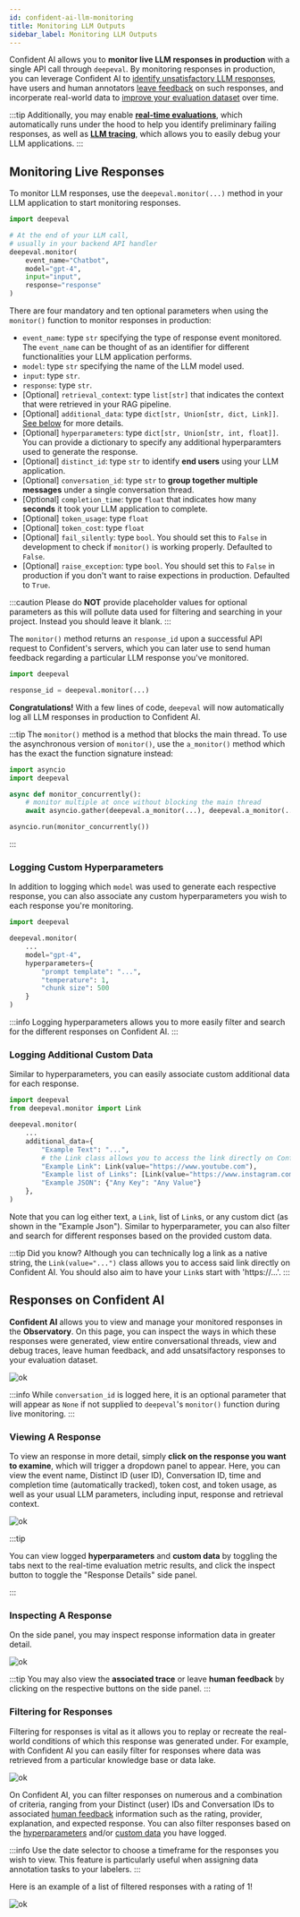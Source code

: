 ```yaml
---
id: confident-ai-llm-monitoring
title: Monitoring LLM Outputs
sidebar_label: Monitoring LLM Outputs
---
```


Confident AI allows you to **monitor live LLM responses in production** with a single API call through `deepeval`. By monitoring responses in production, you can leverage Confident AI to [identify unsatisfactory LLM responses](/confident-ai/confident-ai-llm-monitoring-platform), have users and human annotators [leave feedback](/confident-ai/confident-ai-human-feedback) on such responses, and incorperate real-world data to [improve your evaluation dataset](/confident-ai/confident-ai-llm-monitoring-dataset) over time.

:::tip
Additionally, you may enable [**real-time evaluations**](/confident-ai/confident-ai-llm-monitoring-evaluations), which automatically runs under the hood to help you identify preliminary failing responses, as well as [**LLM tracing**](/confident-ai/confident-ai-tracing), which allows you to easily debug your LLM applications.
:::

## Monitoring Live Responses

To monitor LLM responses, use the `deepeval.monitor(...)` method in your LLM application to start monitoring responses.

```python
import deepeval

# At the end of your LLM call,
# usually in your backend API handler
deepeval.monitor(
    event_name="Chatbot",
    model="gpt-4",
    input="input",
    response="response"
)
```

There are four mandatory and ten optional parameters when using the `monitor()` function to monitor responses in production:

- `event_name`: type `str` specifying the type of response event monitored. The `event_name` can be thought of as an identifier for different functionalities your LLM application performs.
- `model`: type `str` specifying the name of the LLM model used.
- `input`: type `str`.
- `response`: type `str`.
- [Optional] `retrieval_context`: type `list[str]` that indicates the context that were retrieved in your RAG pipeline.
- [Optional] `additional_data`: type `dict[str, Union[str, dict, Link]]`. [See below](#logging-additional-custom-data) for more details.
- [Optional] `hyperparameters`: type `dict[str, Union[str, int, float]]`. You can provide a dictionary to specify any additional hyperparamters used to generate the response.
- [Optional] `distinct_id`: type `str` to identify **end users** using your LLM application.
- [Optional] `conversation_id`: type `str` to **group together multiple messages** under a single conversation thread.
- [Optional] `completion_time`: type `float` that indicates how many **seconds** it took your LLM application to complete.
- [Optional] `token_usage`: type `float`
- [Optional] `token_cost`: type `float`
- [Optional] `fail_silently`: type `bool`. You should set this to `False` in development to check if `monitor()` is working properly. Defaulted to `False`.
- [Optional] `raise_exception`: type `bool`. You should set this to `False` in production if you don't want to raise expections in production. Defaulted to `True`.

:::caution
Please do **NOT** provide placeholder values for optional parameters as this will pollute data used for filtering and searching in your project. Instead you should leave it blank.
:::

The `monitor()` method returns an `response_id` upon a successful API request to Confident's servers, which you can later use to send human feedback regarding a particular LLM response you've monitored.

```python
import deepeval

response_id = deepeval.monitor(...)
```

**Congratulations!** With a few lines of code, `deepeval` will now automatically log all LLM responses in production to Confident AI.

:::tip
The `monitor()` method is a method that blocks the main thread. To use the asynchronous version of `monitor()`, use the `a_monitor()` method which has the exact the function signature instead:

```python
import asyncio
import deepeval

async def monitor_concurrently():
    # monitor multiple at once without blocking the main thread
    await asyncio.gather(deepeval.a_monitor(...), deepeval.a_monitor(...))

asyncio.run(monitor_concurrently())
```

:::

### Logging Custom Hyperparameters

In addition to logging which `model` was used to generate each respective response, you can also associate any custom hyperparameters you wish to each response you're monitoring.

```python
import deepeval

deepeval.monitor(
    ...
    model="gpt-4",
    hyperparameters={
        "prompt template": "...",
        "temperature": 1,
        "chunk size": 500
    }
)
```

:::info
Logging hyperparameters allows you to more easily filter and search for the different responses on Confident AI.
:::

### Logging Additional Custom Data

Similar to hyperparameters, you can easily associate custom additional data for each response.

```python
import deepeval
from deepeval.monitor import Link

deepeval.monitor(
    ...
    additional_data={
        "Example Text": "...",
        # the Link class allows you to access the link directly on Confident AI
        "Example Link": Link(value="https://www.youtube.com"),
        "Example list of Links": [Link(value="https://www.instagram.com")],
        "Example JSON": {"Any Key": "Any Value"}
    },
)
```

Note that you can log either text, a `Link`, list of `Link`s, or any custom dict (as shown in the "Example Json"). Similar to hyperparameter, you can also filter and search for different responses based on the provided custom data.

:::tip Did you know?
Although you can technically log a link as a native string, the `Link(value="...")` class allows you to access said link directly on Confident AI. You should also aim to have your `Link`s start with 'https://...'.
:::

## Responses on Confident AI

**Confident AI** allows you to view and manage your monitored responses in the **Observatory**. On this page, you can inspect the ways in which these responses were generated, view entire conversational threads, view and debug traces, leave human feedback, and add unsatsifactory responses to your evaluation dataset.

![ok](https://confident-bucket.s3.amazonaws.com/observatory2.svg)

:::info
While `conversation_id` is logged here, it is an optional parameter that will appear as `None` if not supplied to `deepeval`'s `monitor()` function during live monitoring.
:::

### Viewing A Response

To view an response in more detail, simply **click on the response you want to examine**, which will trigger a dropdown panel to appear. Here, you can view the event name, Distinct ID (user ID), Conversation ID, time and completion time (automatically tracked), token cost, and token usage, as well as your usual LLM parameters, including input, response and retrieval context.

![ok](https://confident-bucket.s3.amazonaws.com/observatory_event.svg)

:::tip

You can view logged **hyperparameters** and **custom data** by toggling the tabs next to the real-time evaluation metric results, and click the inspect button to toggle the "Response Details" side panel.

:::

### Inspecting A Response

On the side panel, you may inspect response information data in greater detail.

![ok](https://confident-bucket.s3.amazonaws.com/observatory_event_inspect.svg)

:::tip
You may also view the **associated trace** or leave **human feedback** by clicking on the respective buttons on the side panel.
:::

### Filtering for Responses

Filtering for responses is vital as it allows you to replay or recreate the real-world conditions of which this response was generated under. For example, with Confident AI you can easily filter for responses where data was retrieved from a particular knowledge base or data lake.

![ok](https://confident-bucket.s3.amazonaws.com/observatory_filter.svg)

On Confident AI, you can filter responses on numerous and a combination of criteria, ranging from your Distinct (user) IDs and Conversation IDs to associated [human feedback](/confident-ai/confident-ai-human-feedback) information such as the rating, provider, explanation, and expected response. You can also filter responses based on the [hyperparameters](#logging-custom-hyperparameters) and/or [custom data](#logging-additional-custom-data) you have logged.

:::info
Use the date selector to choose a timeframe for the responses you wish to view. This feature is particularly useful when assigning data annotation tasks to your labelers.
:::

Here is an example of a list of filtered responses with a rating of 1!

![ok](https://confident-bucket.s3.amazonaws.com/observatory_filtered.svg)
